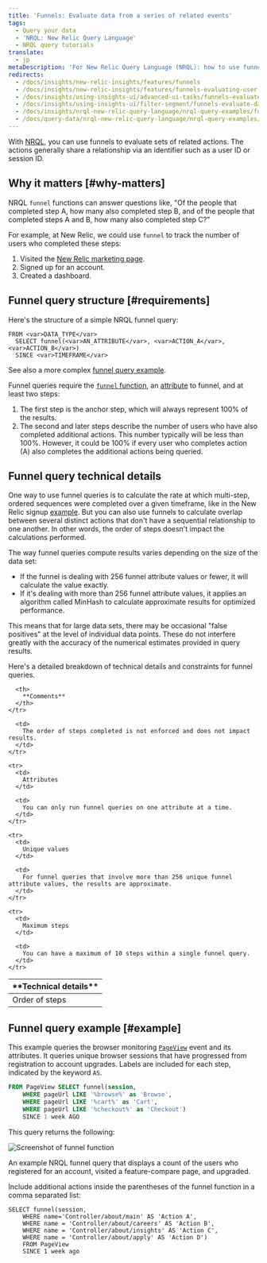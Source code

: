 ```yaml
---
title: 'Funnels: Evaluate data from a series of related events'
tags:
  - Query your data
  - 'NRQL: New Relic Query Language'
  - NRQL query tutorials
translate:
  - jp
metaDescription: 'For New Relic Query Language (NRQL): how to use funnels to understand how many users complete a set of steps in a procedure.'
redirects:
  - /docs/insights/new-relic-insights/features/funnels
  - /docs/insights/new-relic-insights/features/funnels-evaluating-user-flows
  - /docs/insights/using-insights-ui/advanced-ui-tasks/funnels-evaluate-data-series-events
  - /docs/insights/using-insights-ui/filter-segment/funnels-evaluate-data-series-events
  - /docs/insights/nrql-new-relic-query-language/nrql-query-examples/funnels-evaluate-data-series-events
  - /docs/query-data/nrql-new-relic-query-language/nrql-query-examples/funnels-evaluate-data-series-events
---
```



With [NRQL](/docs/query-data/nrql-new-relic-query-language/getting-started/introduction-nrql), you can use funnels to evaluate sets of related actions. The actions generally share a relationship via an identifier such as a user ID or session ID.

## Why it matters [#why-matters]

NRQL `funnel` functions can answer questions like, "Of the people that completed step A, how many also completed step B, and of the people that completed steps A and B, how many also completed step C?"

For example, at New Relic, we could use `funnel` to track the number of users who completed these steps:

1. Visited the [New Relic marketing page](https://newrelic.com/platform).
2. Signed up for an account.
3. Created a dashboard.

## Funnel query structure [#requirements]

Here's the structure of a simple NRQL funnel query:

```
FROM <var>DATA_TYPE</var> 
  SELECT funnel(<var>AN_ATTRIBUTE</var>, <var>ACTION_A</var>, <var>ACTION_B</var>) 
  SINCE <var>TIMEFRAME</var>
```

See also a more complex [funnel query example](#example).

Funnel queries require the [`funnel` function](/docs/query-data/nrql-new-relic-query-language/getting-started/nrql-syntax-components-functions#func-funnel), an [attribute](/docs/using-new-relic/welcome-new-relic/get-started/glossary#attribute) to funnel, and at least two steps:

1. The first step is the anchor step, which will always represent 100% of the results.
2. The second and later steps describe the number of users who have also completed additional actions. This number typically will be less than 100%. However, it could be 100% if every user who completes action (A) also completes the additional actions being queried.

## Funnel query technical details

One way to use funnel queries is to calculate the rate at which multi-step, ordered sequences were completed over a given timeframe, like in the New Relic signup [example](#why-matters). But you can also use funnels to calculate overlap between several distinct actions that don't have a sequential relationship to one another. In other words, the order of steps doesn't impact the calculations performed.

The way funnel queries compute results varies depending on the size of the data set:

* If the funnel is dealing with 256 funnel attribute values or fewer, it will calculate the value exactly.
* If it's dealing with more than 256 funnel attribute values, it applies an algorithm called MinHash to calculate approximate results for optimized performance.

This means that for large data sets, there may be occasional "false positives" at the level of individual data points. These do not interfere greatly with the accuracy of the numerical estimates provided in query results.

Here's a detailed breakdown of technical details and constraints for funnel queries.

<table>
  <thead>
    <tr>
      <th style={{ width: "200px" }}>
        **Technical details**
      </th>

      <th>
        **Comments**
      </th>
    </tr>
  </thead>

  <tbody>
    <tr>
      <td>
        Order of steps
      </td>

      <td>
        The order of steps completed is not enforced and does not impact results.
      </td>
    </tr>

    <tr>
      <td>
        Attributes
      </td>

      <td>
        You can only run funnel queries on one attribute at a time.
      </td>
    </tr>

    <tr>
      <td>
        Unique values
      </td>

      <td>
        For funnel queries that involve more than 256 unique funnel attribute values, the results are approximate.
      </td>
    </tr>

    <tr>
      <td>
        Maximum steps
      </td>

      <td>
        You can have a maximum of 10 steps within a single funnel query.
      </td>
    </tr>
  </tbody>
</table>

## Funnel query example [#example]

This example queries the browser monitoring [`PageView`](/attribute-dictionary/?event=PageView) event and its attributes. It queries unique browser sessions that have progressed from registration to account upgrades. Labels are included for each step, indicated by the keyword `AS`.

```sql
FROM PageView SELECT funnel(session, 
    WHERE pageUrl LIKE '%browse%' as 'Browse', 
    WHERE pageUrl LIKE '%cart%' as 'Cart', 
    WHERE pageUrl LIKE '%checkout%' as 'Checkout') 
    SINCE 1 week AGO
```

This query returns the following:

<img
  title="crop-insights-funnels.png"
  alt="Screenshot of funnel function"
  src={cropInsightsFunnels}
/>

<figcaption>
  An example NRQL funnel query that displays a count of the users who registered for an account, visited a feature-compare page, and upgraded.
</figcaption>

Include additional actions inside the parentheses of the funnel function in a comma separated list:

```
SELECT funnel(session, 
    WHERE name='Controller/about/main' AS 'Action A', 
    WHERE name = 'Controller/about/careers' AS 'Action B', 
    WHERE name = 'Controller/about/insights' AS 'Action C', 
    WHERE name = 'Controller/about/apply' AS 'Action D') 
    FROM PageView 
    SINCE 1 week ago
```
